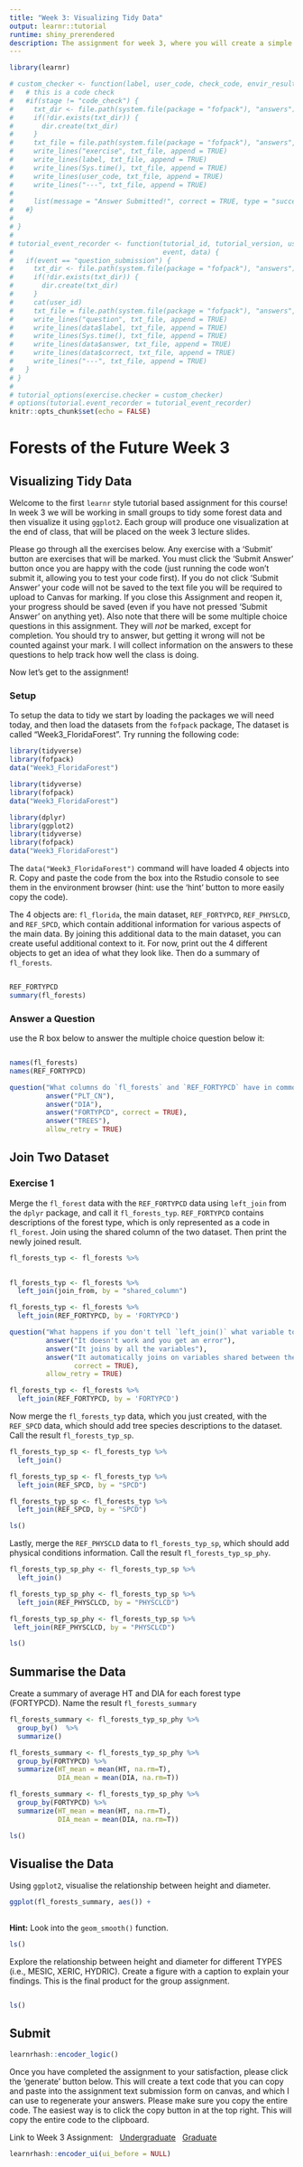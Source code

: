 ```yaml
---
title: "Week 3: Visualizing Tidy Data"
output: learnr::tutorial
runtime: shiny_prerendered
description: The assignment for week 3, where you will create a simple visualisation of forest data.
---
```


```r
library(learnr)

# custom_checker <- function(label, user_code, check_code, envir_result, evaluate_result, last_value, stage, ...) {
#   # this is a code check
#   #if(stage != "code_check") {
#     txt_dir <- file.path(system.file(package = "fofpack"), "answers")
#     if(!dir.exists(txt_dir)) {
#       dir.create(txt_dir)
#     }
#     txt_file = file.path(system.file(package = "fofpack"), "answers", "week_3_answers.txt")
#     write_lines("exercise", txt_file, append = TRUE)
#     write_lines(label, txt_file, append = TRUE)
#     write_lines(Sys.time(), txt_file, append = TRUE)
#     write_lines(user_code, txt_file, append = TRUE)
#     write_lines("---", txt_file, append = TRUE)
#     
#     list(message = "Answer Submitted!", correct = TRUE, type = "success", location = "replace")
#   #}
# 
# }
# 
# tutorial_event_recorder <- function(tutorial_id, tutorial_version, user_id, 
#                                     event, data) {
#   if(event == "question_submission") {
#     txt_dir <- file.path(system.file(package = "fofpack"), "answers")
#     if(!dir.exists(txt_dir)) {
#       dir.create(txt_dir)
#     }
#     cat(user_id)
#     txt_file = file.path(system.file(package = "fofpack"), "answers", "week_3_answers.txt")
#     write_lines("question", txt_file, append = TRUE)
#     write_lines(data$label, txt_file, append = TRUE)
#     write_lines(Sys.time(), txt_file, append = TRUE)
#     write_lines(data$answer, txt_file, append = TRUE)
#     write_lines(data$correct, txt_file, append = TRUE)
#     write_lines("---", txt_file, append = TRUE)
#   }
# }
# 
# tutorial_options(exercise.checker = custom_checker)
# options(tutorial.event_recorder = tutorial_event_recorder)
knitr::opts_chunk$set(echo = FALSE)
```

# Forests of the Future Week 3

## Visualizing Tidy Data

Welcome to the first `learnr` style tutorial based assignment for this course! In week 3 we will be working in small groups to tidy some forest data and then visualize it using `ggplot2`. Each group will produce one visualization at the end of class, that will be placed on the week 3 lecture slides.

Please go through all the exercises below. Any exercise with a 'Submit' button are exercises that will be marked. You must click the 'Submit Answer' button once you are happy with the code (just running the code won't submit it, allowing you to test your code first). If you do not click 'Submit Answer' your code will not be saved to the text file you will be required to upload to Canvas for marking. If you close this Assignment and reopen it, your progress should be saved (even if you have not pressed 'Submit Answer' on anything yet). Also note that there will be some multiple choice questions in this assignment. They will *not* be marked, except for completion. You should try to answer, but getting it wrong will not be counted against your mark. I will collect information on the answers to these questions to help track how well the class is doing.

Now let's get to the assignment!

### Setup

To setup the data to tidy we start by loading the packages we will need today, and then load the datasets from the `fofpack` package, The dataset is called "Week3_FloridaForest". Try running the following code:

```r
library(tidyverse)
library(fofpack)
data("Week3_FloridaForest")
```

```r
library(tidyverse)
library(fofpack)
data("Week3_FloridaForest")
```

```r
library(dplyr)
library(ggplot2)
library(tidyverse)
library(fofpack)
data("Week3_FloridaForest")
```

The `data("Week3_FloridaForest")` command will have loaded 4 objects into R. Copy and paste the code from the box into the Rstudio console to see them in the environment browser (hint: use the 'hint' button to more easily copy the code).

The 4 objects are: `fl_florida`, the main dataset, `REF_FORTYPCD`, `REF_PHYSLCD`, and `REF_SPCD`, which contain additional information for various aspects of the main data. By joining this additional data to the main dataset, you can create useful additional context to it. For now, print out the 4 different objects to get an idea of what they look like. Then do a summary of `fl_forests`.

```r





```

```r
REF_FORTYPCD
summary(fl_forests)
```

### Answer a Question

use the R box below to answer the multiple choice question below it:

```r

```

```r
names(fl_forests)
names(REF_FORTYPCD)
```

```r
question("What columns do `fl_forests` and `REF_FORTYPCD` have in common?",
         answer("PLT_CN"),
         answer("DIA"),
         answer("FORTYPCD", correct = TRUE),
         answer("TREES"),
         allow_retry = TRUE)
```

## Join Two Dataset

### Exercise 1

Merge the `fl_forest` data with the `REF_FORTYPCD` data using `left_join` from the `dplyr` package, and call it `fl_forests_typ`. `REF_FORTYPCD` contains descriptions of the forest type, which is only represented as a code in `fl_forest`. Join using the shared column of the two dataset. Then print the newly joined result.

```r

fl_forests_typ <- fl_forests %>% 
  

```

```r

fl_forests_typ <- fl_forests %>% 
  left_join(join_from, by = "shared_column")

```

```r

fl_forests_typ <- fl_forests %>% 
  left_join(REF_FORTYPCD, by = 'FORTYPCD')

```

```r

question("What happens if you don't tell `left_join()` what variable to join by?",
         answer("It doesn't work and you get an error"),
         answer("It joins by all the variables"),
         answer("It automatically joins on variables shared between the datasets",
                correct = TRUE),
         allow_retry = TRUE)

```

```r
fl_forests_typ <- fl_forests %>% 
  left_join(REF_FORTYPCD, by = 'FORTYPCD')
```

Now merge the `fl_forests_typ` data, which you just created, with the `REF_SPCD` data, which should add tree species descriptions to the dataset. Call the result `fl_forests_typ_sp`.

```r
fl_forests_typ_sp <- fl_forests_typ %>% 
  left_join()
```

```r
fl_forests_typ_sp <- fl_forests_typ %>% 
  left_join(REF_SPCD, by = "SPCD")
```

```r
fl_forests_typ_sp <- fl_forests_typ %>% 
  left_join(REF_SPCD, by = "SPCD")
```

```r
ls()
```

Lastly, merge the `REF_PHYSCLD` data to `fl_forests_typ_sp`, which should add physical conditions information. Call the result `fl_forests_typ_sp_phy`.

```r
fl_forests_typ_sp_phy <- fl_forests_typ_sp %>% 
  left_join()
```

```r
fl_forests_typ_sp_phy <- fl_forests_typ_sp %>% 
  left_join(REF_PHYSCLCD, by = "PHYSCLCD")
```

```r
fl_forests_typ_sp_phy <- fl_forests_typ_sp %>%
 left_join(REF_PHYSCLCD, by = "PHYSCLCD")
```

```r
ls()
```

## Summarise the Data

Create a summary of average HT and DIA for each forest type (FORTYPCD). Name the result `fl_forests_summary`

```r
fl_forests_summary <- fl_forests_typ_sp_phy %>% 
  group_by()  %>% 
  summarize()
```

```r
fl_forests_summary <- fl_forests_typ_sp_phy %>% 
  group_by(FORTYPCD) %>% 
  summarize(HT_mean = mean(HT, na.rm=T),
            DIA_mean = mean(DIA, na.rm=T))
```

```r
fl_forests_summary <- fl_forests_typ_sp_phy %>% 
  group_by(FORTYPCD) %>% 
  summarize(HT_mean = mean(HT, na.rm=T),
            DIA_mean = mean(DIA, na.rm=T))
```

```r
ls()
```

## Visualise the Data

Using `ggplot2`, visualise the relationship between height and diameter.

```r
ggplot(fl_forests_summary, aes()) +
  
```

<div id="ggplot_time-hint">
**Hint:** Look into the `geom_smooth()` function.
</div>

```r
ls()
```

Explore the relationship between height and diameter for different TYPES (i.e., MESIC, XERIC, HYDRIC). Create a figure with a caption to explain your findings. This is the final product for the group assignment.

```r



  
```

```r
ls()
```

## Submit

```r
learnrhash::encoder_logic()
```

Once you have completed the assignment to your satisfaction, please click the 'generate' button below. This will create a text code that you can copy and paste into the assignment text submission form on canvas, and which I can use to regenerate your answers. Please make sure you copy the entire code. The easiest way is to click the copy button in at the top right. This will copy the entire code to the clipboard.  

Link to Week 3 Assignment: \  
[Undergraduate](https://fiu.instructure.com/courses/147557/assignments/1965847) \  
[Graduate](https://fiu.instructure.com/courses/140925/assignments/1900197) \  


```r
learnrhash::encoder_ui(ui_before = NULL)
```

<!--### Decode

```r
learnrhash::decoder_logic()
```

```r
learnrhash::decoder_ui()
```
-->
